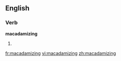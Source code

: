 ==English==

===Verb===
'''macadamizing'''

# {{present participle of|[[macadamize]]}}

[[fr:macadamizing]]
[[vi:macadamizing]]
[[zh:macadamizing]]